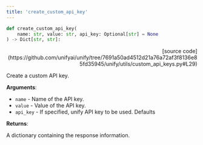 ```yaml
---
title: 'create_custom_api_key'
---
```


```python
def create_custom_api_key(
    name: str, value: str, api_key: Optional[str] = None
) -> Dict[str, str]:
```

<p align="right">[source code](https://github.com/unifyai/unify/tree/7691a50ad4512d21a76a72af3f8136e85fd35945/unify/utils/custom_api_keys.py#L29)</p>

Create a custom API key.

**Arguments**:

- `name` - Name of the API key.
- `value` - Value of the API key.
- `api_key` - If specified, unify API key to be used. Defaults



**Returns**:

A dictionary containing the response information.